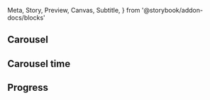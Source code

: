   Meta,
  Story,
  Preview,
  Canvas,
  Subtitle,
} from '@storybook/addon-docs/blocks'

<Meta title="Components/Carousel" />

## Carousel

<Canvas isExpanded>
  <div style={{ width: '90%', maxWidth: '600px', margin: '0 auto' }}>
    <Carousel>
      <ImgFixed
        src={Land.get().getParcelImage([random(0, 150), random(0, 150)])}
        dimension="wide"
      />
      <ImgFixed
        src={Land.get().getParcelImage([random(0, 150), random(0, 150)])}
        dimension="wide"
      />
      <ImgFixed
        src={Land.get().getParcelImage([random(0, 150), random(0, 150)])}
        dimension="wide"
      />
    </Carousel>
  </div>
</Canvas>

<Divider size="small" />

## Carousel time

<Canvas isExpanded>
  <div style={{ width: '90%', maxWidth: '600px', margin: '0 auto' }}>
    <Carousel time={1000}>
      <ImgFixed
        src={Land.get().getParcelImage([random(0, 150), random(0, 150)])}
        dimension="wide"
      />
      <ImgFixed
        src={Land.get().getParcelImage([random(0, 150), random(0, 150)])}
        dimension="wide"
      />
      <ImgFixed
        src={Land.get().getParcelImage([random(0, 150), random(0, 150)])}
        dimension="wide"
      />
    </Carousel>
  </div>
</Canvas>

<Divider size="small" />

## Progress

<Canvas isExpanded>
  <div style={{ width: '90%', maxWidth: '600px', margin: '0 auto' }}>
    <Carousel progress>
      <ImgFixed
        src={Land.get().getParcelImage([random(0, 150), random(0, 150)])}
        dimension="wide"
      />
      <ImgFixed
        src={Land.get().getParcelImage([random(0, 150), random(0, 150)])}
        dimension="wide"
      />
      <ImgFixed
        src={Land.get().getParcelImage([random(0, 150), random(0, 150)])}
        dimension="wide"
      />
    </Carousel>
  </div>
</Canvas>

<Divider size="small" />
